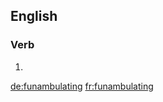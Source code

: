 ==English==

===Verb===
{{head|en|present participle}}

# {{present participle of|funambulate|lang=en|nocat=1}}

[[de:funambulating]]
[[fr:funambulating]]